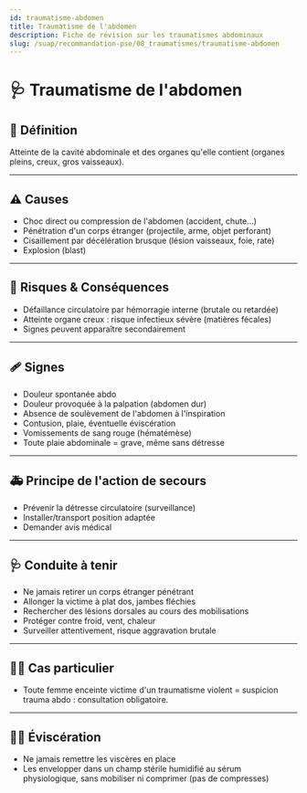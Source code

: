 ---
id: traumatisme-abdomen
title: Traumatisme de l'abdomen
description: Fiche de révision sur les traumatismes abdominaux
slug: /suap/recommandation-pse/08_traumatismes/traumatisme-abdomen
---


# 🩺 Traumatisme de l'abdomen

## 📝 Définition

Atteinte de la cavité abdominale et des organes qu'elle contient (organes pleins, creux, gros vaisseaux).

---

## ⚠️ Causes

- Choc direct ou compression de l'abdomen (accident, chute…)
- Pénétration d'un corps étranger (projectile, arme, objet perforant)
- Cisaillement par décélération brusque (lésion vaisseaux, foie, rate)
- Explosion (blast)

---

## 🚨 Risques & Conséquences

- Défaillance circulatoire par hémorragie interne (brutale ou retardée)
- Atteinte organe creux : risque infectieux sévère (matières fécales)
- Signes peuvent apparaître secondairement

---

## 🩹 Signes

- Douleur spontanée abdo
- Douleur provoquée à la palpation (abdomen dur)
- Absence de soulèvement de l'abdomen à l'inspiration
- Contusion, plaie, éventuelle éviscération
- Vomissements de sang rouge (hématémèse)
- Toute plaie abdominale = grave, même sans détresse

---

## 🚑 Principe de l'action de secours

- Prévenir la détresse circulatoire (surveillance)
- Installer/transport position adaptée
- Demander avis médical

---

## 🩺 Conduite à tenir

- Ne jamais retirer un corps étranger pénétrant
- Allonger la victime à plat dos, jambes fléchies
- Rechercher des lésions dorsales au cours des mobilisations
- Protéger contre froid, vent, chaleur
- Surveiller attentivement, risque aggravation brutale

---

## 👩‍🍼 Cas particulier

- Toute femme enceinte victime d'un traumatisme violent = suspicion trauma abdo : consultation obligatoire.

---

## 🧑‍⚕️ Éviscération

- Ne jamais remettre les viscères en place
- Les envelopper dans un champ stérile humidifié au sérum physiologique, sans mobiliser ni comprimer (pas de compresses)
